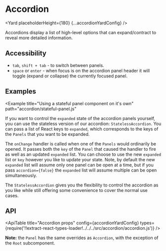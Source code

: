 <!--
Copyright (c) 2018-2020 Uber Technologies, Inc.

This source code is licensed under the MIT license found in the
LICENSE file in the root directory of this source tree.
-->




<SEO
  description="Accordions display a list of high-level options that can expand/contract to reveal more detailed information."
  keywords="accordion, react accordion, react expansion panel, react collapse"
/>


# Accordion

<Yard placeholderHeight={180} {...accordionYardConfig} />

Accordions display a list of high-level options that can expand/contract to reveal more detailed information.

## Accessibility

- `tab`, `shift + tab` - to switch between panels.
- `space` or `enter` - when focus is on the accordion panel header it will toggle (expand or
  collapse) the currently focused panel.

## Examples

<Example title="Custom Accordion" path="accordion/custom.js">
  <CustomPanel />
</Example>

<Example title="Accordion basic usage" path="accordion/basic.js">
  <BasicAccordion />
</Example>

<Example title="Accordion custom title" path="accordion/title.js">
  <CustomTitle />
</Example>

<Example title="Accordion SEO Friendly" path="accordion/renderpanelcontent.js">
  <AccordionSEO />
</Example>

<Example
  title="Using a stateful panel component on it's own"
  path="accordion/stateful-panel.js"
>
  <StatefulPanelExample />
</Example>

<Example title="Stateless Accordion" path="accordion/stateless.js">
  <StatelessAccordion />
</Example>

If you want to control the `expanded` state of the accordion panels yourself, you can use the stateless version of our accordion: `StatelessAccordion`. You can pass a list of React keys to `expanded`, which corresponds to the keys of the `Panels` that you want to be expanded.

The `onChange` handler is called when one of the `Panels` would ordinarily be opened. It passes both the `key` of the `Panel` that caused the handler to fire as well as an updated `expanded` list. You can choose to use the new `expanded` list or `key` however you like to update your state. Note, by default the new `expanded` list will assume only one panel can be open at a time, but if you pass `accordion={false}` the `expanded` list will assume multiple can be open simultaneously.

The `StatelessAccordion` gives you the flexibility to control the accordion as you like while still offering some convenience to cover the normal use cases.

## API

<ApiTable
  title="Accordion props"
  config={accordionYardConfig}
  types={require('!!extract-react-types-loader!../../../src/accordion/accordion.js')}
/>

**Note:** the `Panel` has the same overrides as `Accordion`, with the exception of the `Root` subcomponent.

<Exports
  component={AccordionExports}
  title="Accordion exports"
  path="baseui/accordion"
/>
